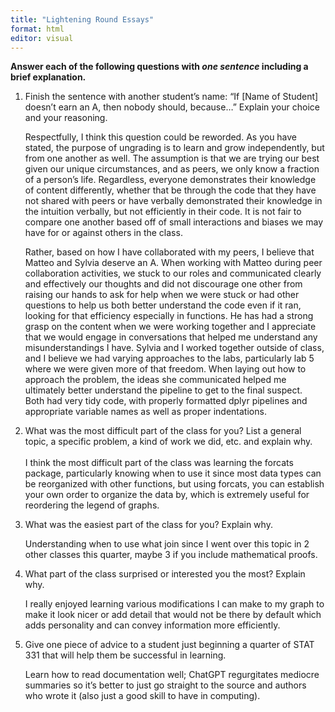 ```yaml
---
title: "Lightening Round Essays"
format: html
editor: visual
---
```


**Answer each of the following questions with *one sentence* including a brief explanation.**

1.  Finish the sentence with another student’s name: "If \[Name of Student\] doesn’t earn an A, then nobody should, because..." Explain your choice and your reasoning.

    Respectfully, I think this question could be reworded. As you have stated, the purpose of ungrading is to learn and grow independently, but from one another as well. The assumption is that we are trying our best given our unique circumstances, and as peers, we only know a fraction of a person's life. Regardless, everyone demonstrates their knowledge of content differently, whether that be through the code that they have not shared with peers or have verbally demonstrated their knowledge in the intuition verbally, but not efficiently in their code. It is not fair to compare one another based off of small interactions and biases we may have for or against others in the class.

    Rather, based on how I have collaborated with my peers, I believe that Matteo and Sylvia deserve an A. When working with Matteo during peer collaboration activities, we stuck to our roles and communicated clearly and effectively our thoughts and did not discourage one other from raising our hands to ask for help when we were stuck or had other questions to help us both better understand the code even if it ran, looking for that efficiency especially in functions. He has had a strong grasp on the content when we were working together and I appreciate that we would engage in conversations that helped me understand any misunderstandings I have. Sylvia and I worked together outside of class, and I believe we had varying approaches to the labs, particularly lab 5 where we were given more of that freedom. When laying out how to approach the problem, the ideas she communicated helped me ultimately better understand the pipeline to get to the final suspect.\
    Both had very tidy code, with properly formatted dplyr pipelines and appropriate variable names as well as proper indentations.

2.  What was the most difficult part of the class for you? List a general topic, a specific problem, a kind of work we did, etc. and explain why.\
    \
    I think the most difficult part of the class was learning the forcats package, particularly knowing when to use it since most data types can be reorganized with other functions, but using forcats, you can establish your own order to organize the data by, which is extremely useful for reordering the legend of graphs.

3.  What was the easiest part of the class for you? Explain why.

    Understanding when to use what join since I went over this topic in 2 other classes this quarter, maybe 3 if you include mathematical proofs.

4.  What part of the class surprised or interested you the most? Explain why.

    I really enjoyed learning various modifications I can make to my graph to make it look nicer or add detail that would not be there by default which adds personality and can convey information more efficiently.

5.  Give one piece of advice to a student just beginning a quarter of STAT 331 that will help them be successful in learning.

    Learn how to read documentation well; ChatGPT regurgitates mediocre summaries so it's better to just go straight to the source and authors who wrote it (also just a good skill to have in computing).
